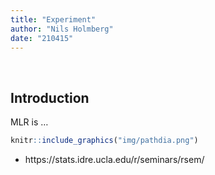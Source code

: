 ```yaml
---
title: "Experiment"
author: "Nils Holmberg"
date: "210415"
---
```

<br/>

## Introduction
MLR is ...

```r
knitr::include_graphics("img/pathdia.png")
```
- https://stats.idre.ucla.edu/r/seminars/rsem/


